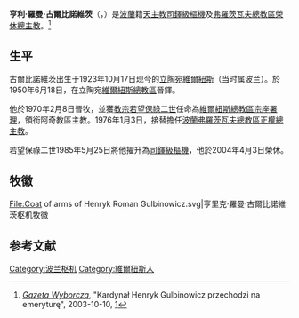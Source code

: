 {{Infobox Christian leader
| type             = cardinal
| honorific-prefix = 
| name             = 亨利·羅曼·古爾比諾維茨<br />Henryk Roman Gulbinowicz
| honorific-suffix = 
| title            = [[天主教弗羅茨瓦夫總教區|天主教弗羅茨瓦夫總教區榮休總主教]]
| image            = Gulbinowicz-AulaLeopoldina.23.3.07.jpg
| caption          = 
| archdiocese      = 弗羅茨瓦夫
| province         = 
| metropolis       = 
| elected          = 
| appointed        = 1976年1月3日
| term             = 
| term_start       = 
| quashed          = 
| term_end         = 2004年4月3日
| predecessor      = {{le|博萊斯瓦夫·科米內克|Bolesław Kominek}}
| opposed          = 
| successor        = {{le|瑪利安·格勒比斯基|Marian Gołębiewski}}
| other_post       = 
<!---------- Orders ---------->
| ordination       = 1950年6月18日
| ordained_by      = 
| consecration     = 1970年2月8日
| consecrated_by   = 
| cardinal         = 1985年5月25日
| rank             = [[樞機|司鐸級樞機]]
<!---------- Personal details ---------->
| birth_name       = 
| birth_date       = {{Birth date|1923|10|17|df=yes}} 
| birth_place      = {{LIT}}[[維爾紐斯|維爾紐斯]]
| death_date       = {{Death date and age|2020|11|16|1923|10|17}}
| death_place      = {{POL}}[[弗羅茨瓦夫|弗羅茨瓦夫]]
| buried           = 
| nationality      = 
| religion         = [[天主教|天主教]]
| residence        = 
| profession       = 
| previous_post    = {{unbulleted list|[[天主教維爾紐斯總教區|維爾紐斯總教區宗座署理]]（1970年－1976年）|領銜阿奇教區主教（1970年－1976年）}}
| education        =
| alma_mater       = 
| motto            = patientia et caritas
| signature        = 
| signature_alt    = 
| coat_of_arms     = Coat of arms of Henryk Roman Gulbinowicz.svg
| coat_of_arms_alt = 
}}
'''亨利·羅曼·古爾比諾維茨'''（{{lang-pl|Henryk Roman Gulbinowicz}}，{{bd|1923年|10月17日|2020年|11月16日|catIdx=Gulbinowicz}}）是[[波蘭人|波蘭]]籍[[天主教|天主教]][[樞機|司鐸級樞機]]及[[天主教弗羅茨瓦夫總教區|弗羅茨瓦夫總教區榮休總主教]]。<ref name=gazeta>''[[Gazeta_Wyborcza|Gazeta Wyborcza]]'', "Kardynał Henryk Gulbinowicz przechodzi na emeryturę", 2003-10-10, [http://wiadomosci.gazeta.pl/kraj/1,34317,1717564.html]{{dead link|date=2017年11月 |bot=InternetArchiveBot |fix-attempted=yes }}</ref>

==生平==
古爾比諾維茨出生于1923年10月17日现今的[[立陶宛|立陶宛]][[維爾紐斯|維爾紐斯]]（当时属波兰）。於1950年6月18日，在立陶宛[[天主教維爾紐斯總教區|維爾紐斯總教區]]晉鐸。

他於1970年2月8日晉牧，並獲[[教宗若望保祿二世|教宗若望保祿二世]]任命為[[天主教維爾紐斯總教區|維爾紐斯總教區宗座署理]]，領銜阿奇教區主教。1976年1月3日，接替擔任[[波蘭|波蘭]][[天主教弗羅茨瓦夫總教區|弗羅茨瓦夫總教區正權總主教]]。

若望保祿二世1985年5月25日將他擢升為[[樞機|司鐸級樞機]]，他於2004年4月3日榮休。

== 牧徽 ==
<gallery>
File:Coat of arms of Henryk Roman Gulbinowicz.svg|亨里克·羅曼·古爾比諾維茨枢机牧徽
</gallery>

== 参考文献 ==
{{reflist}}

{{樞機團}}
{{Authority control}}

[[Category:波兰枢机|Category:波兰枢机]]
[[Category:維爾紐斯人|Category:維爾紐斯人]]